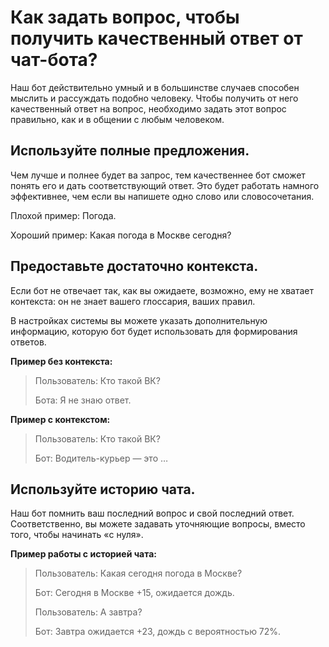 # Как задать вопрос, чтобы получить качественный ответ от чат-бота?

Наш бот действительно умный и в большинстве случаев способен мыслить и рассуждать подобно человеку. Чтобы получить от него качественный ответ на вопрос, необходимо задать этот вопрос правильно, как и в общении с любым человеком.

## Используйте полные предложения.

Чем лучше и полнее будет ва запрос, тем качественнее бот сможет понять его и дать соответствующий ответ. Это будет работать намного эффективнее, чем если вы напишете одно слово или словосочетания.

<Warning> Плохой пример: Погода.</Warning>

<Check>Хороший пример: Какая погода в Москве сегодня?</Check>

## Предоставьте достаточно контекста.

Если бот не отвечает так, как вы ожидаете, возможно, ему не хватает контекста: он не знает вашего глоссария, ваших правил.

В настройках системы вы можете указать дополнительную информацию, которую бот будет использовать для формирования ответов.

**Пример без контекста:**

> Пользователь: Кто такой ВК?
>
> Бота: Я не знаю ответ.

**Пример с контекстом:**

> Пользователь: Кто такой ВК?
>
> Бот: Водитель-курьер — это …

## Используйте историю чата.

Наш бот помнить ваш последний вопрос и свой последний ответ. Соответственно, вы можете задавать уточняющие вопросы, вместо того, чтобы начинать «с нуля».

**Пример работы с историей чата:**

> Пользователь: Какая сегодня погода в Москве?
>
> Бот: Сегодня в Москве +15, ожидается дождь.
>
> Пользователь: А завтра?
>
> Бот: Завтра ожидается +23, дождь с вероятностью 72%.
